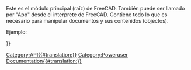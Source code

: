 <languages/>
{{VeryImportantMessage|(Octubre 2019) No editar esta página. La información está incompleta y desactualizada.  Para obtener la API más reciente, consulte la [https://www.freecadweb.org/api documentación de API generada automáticamente] o genere la documentación usted mismo, consulte [[Source documentation|Documentación de fuente]].}}

Este es el módulo principal (raíz) de FreeCAD. También puede ser llamado por "App" desde el interprete de FreeCAD. Contiene todo lo que es necesario para manipular documentos y sus contenidos (objectos).

Ejemplo:
{{Code|code=
import FreeCAD
print FreeCAD.listDocuments()
mydoc = FreeCAD.activeDocument()
}}
       	  		
{{APIFunction/es|ConfigDump| |Muestra un diccionario conteniendo todo el entorno de configuración de FreeCAD.| }}

{{APIFunction/es|ConfigGet|[string]|Devuelve el valor de una clave dada. Si no se indica la clave, devuelve la configuración completa.|Una cadena de texto.}}

{{APIFunction/es|ConfigSet|string, string|Establece la clave dada (primera cadena de texto) al valor indicado (segunda cadena de texto).| }}

{{APIFunction/es|Version| |Muestra la versión de FreeCAD.| }}

{{APIFunction/es|activeDocument| ||Devuelve el documento activo o Nada si no hay ningún documento activo.|Un documento de FreeCAD.}}

{{APIFunction/es|addExportType|string, string|Añade un nuevo tipo de formato de archivo de exportación a FreeCAD. La primera cadena de texto debe estar formada como en este ejemplo: "Documento de Word (*.doc)". La segunda cadena es el nombre de un archivo de guión / módulo de Python conteniendo una función export().| }}

{{APIFunction/es|addImportType|string, string|Añade un nuevo tipo de formato de archivo de importación a FreeCAD, funciona del mismo modo que addExportType, el módulo de Python debe contener una función open() y/o import().| }}

{{APIFunction/es|closeDocument|Document name|Cierra el documento indicado| }}

{{APIFunction/es|getDocument|Document name|Devuelve un documento o eleva una excepción si no existe un documento con el nombre indicado.| }}

{{APIFunction/es|getExportType|string|Devuelve el nombre del módulo que puede exportar el tipo de archivo especificado.|Una cadena de texto.}}

{{APIFunction/es|getImportType|string|Devuelve el nombre del módulo que puede exportar el tipo de archivo especificado.|Una cadena de texto.}}

{{APIFunction/es|listDocuments| |Devuelve una lista de nombres de todos los documentos.|Una lista de nombres.}}

{{APIFunction/es|newDocument|[string]|Crea y devuelve un nuevo documento con el nombre indicado. El nombre del documento debe ser único, lo que se comprueba de forma automática. Si no se indica ningún nombre, el documento se llamará "Untitled". Si se pasa <tt>hidden<nowiki>=</nowiki>True</tt>, entonces FreeCAD en modo GUI no mostrará el documento y no mostrará una pestaña para el documento;  esto permite realizar operaciones automáticas en un documento y cerrarlo sin interrumpir la interfaz de usuario.|El nuevo documento creado.}}

{{APIFunction/es|open|string|Ver openDocument| }}

{{APIFunction/es|openDocument|filepath, [hidden]|Crea y devuelve un documento y carga un archivo de proyecto dentro del documento. La cadena de texto del argumento debe apuntar a un archivo existente. Si no existe el archivo o si no puede cargarse se lanza una excepción I/O. En este caso el documento creado se guarda, pero estará vacío. Si se pasa <tt>hidden<nowiki>=</nowiki>True</tt>, entonces FreeCAD en modo GUI no mostrará el documento y no mostrará una pestaña para el documento;  esto permite realizar operaciones automáticas en un documento y cerrarlo sin interrumpir la interfaz de usuario.|El documento de FreeCAD abierto.}}

{{APIFunction/es|setActiveDocument|Document name|Establece el documento activo por su nombre.| }}

{{Userdocnavi{{#translation:}}}}
[[Category:API{{#translation:}}]]
[[Category:Poweruser Documentation{{#translation:}}]]
{{clear}}